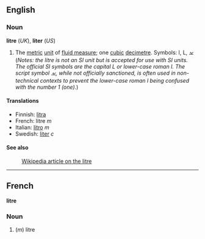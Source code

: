 ==English==
===Noun===
'''litre''' (''UK''), '''liter''' (''US'')

#The [[metric]] [[unit]] of [[fluid measure]]; one [[cubic]] [[decimetre]].  Symbols: l, L, &#2113; (''Notes: the litre is not an SI unit but is accepted for use with SI units.  The official SI symbols are the capital L or lower-case roman l.  The script symbol &#2113;, while not officially sanctioned, is often used in non-technical contexts to prevent the lower-case roman l being confused with the number 1 (one).'')

====Translations====

*Finnish: [[litra]]
*French: litre ''m''
*Italian: [[litro]] ''m''
*Swedish: [[liter]] ''c''

====See also====
:[[en:Litre|Wikipedia article on the litre]]

----

==French==
'''litre'''

===Noun===

#(''m'') litre